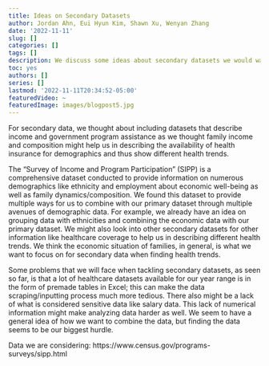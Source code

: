 ```yaml
---
title: Ideas on Secondary Datasets
author: Jordan Ahn, Eui Hyun Kim, Shawn Xu, Wenyan Zhang
date: '2022-11-11'
slug: []
categories: []
tags: []
description: We discuss some ideas about secondary datasets we would want to supplement our primary dataset.
toc: yes
authors: []
series: []
lastmod: '2022-11-11T20:34:52-05:00'
featuredVideo: ~
featuredImage: images/blogpost5.jpg
---
```




  For secondary data, we thought about including datasets that describe income and government program assistance as we thought family income and composition might help us in describing the availability of health insurance for demographics and thus show different health trends.

  The “Survey of Income and Program Participation” (SIPP) is a comprehensive dataset conducted to provide information on numerous demographics like ethnicity and employment about economic well-being as well as family dynamics/composition. We found this dataset to provide multiple ways for us to combine with our primary dataset through multiple avenues of  demographic data. For example, we already have an idea on grouping data with ethnicities and combining the economic data with our primary dataset. We might also look into other secondary datasets for other information like healthcare coverage to help us in describing different health trends. We think the economic situation of families, in general, is what we want to focus on for secondary data when finding health trends.

  Some problems that we will face when tackling secondary datasets, as seen so far, is that a lot of healthcare datasets available for our year range is in the form of premade tables in Excel; this can make the data scraping/inputting process much more tedious. There also might be a lack of what is considered sensitive data like salary data. This lack of numerical information might make analyzing data harder as well. We seem to have a general idea of how we want to combine the data, but finding the data seems to be our biggest hurdle.

Data we are considering: https://www.census.gov/programs-surveys/sipp.html